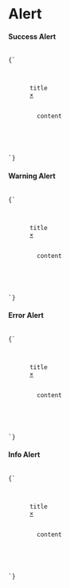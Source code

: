 
<Meta title="molecule/Alert/Introduction" />

<style>{`

`}</style>

# Alert

<h4>Success Alert</h4>
<code>
{`
<div id="popup1" class="overlay">
    <div class="popup bg-success full-width-alert">
      <span class="popup-title">title</span>
      <a class="close" href="#">&times;</a>
      <div class="content">
        content
      </div>
    </div>
</div>
`}
</code>

<h4>Warning Alert</h4>
<code>
{`
<div id="popup1" class="overlay">
    <div class="popup bg-warning default-alert">
      <span class="popup-title">title</span>
      <a class="close" href="#">&times;</a>
      <div class="content">
        content
      </div>
    </div>
</div>
`}
</code>


<h4>Error Alert</h4>
<code>
{`
<div id="popup1" class="overlay">
    <div class="popup bg-error full-width-alert">
      <span class="popup-title">title</span>
      <a class="close" href="#">&times;</a>
      <div class="content">
        content
      </div>
    </div>
</div>
`}
</code>

<h4>Info Alert</h4>
<code>
{`
<div id="popup1" class="overlay">
    <div class="popup bg-info full-width-alert">
      <span class="popup-title">title</span>
      <a class="close" href="#">&times;</a>
      <div class="content">
        content
      </div>
    </div>
</div>
`}
</code>

